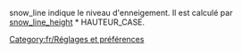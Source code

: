 

snow_line indique le niveau d'enneigement. Il est calculé par [[fr/Archive/Manual/Settings/Hauteur de la ligne d'enneigement|snow_line_height]] * HAUTEUR_CASE.

[[Category:fr/Réglages et préférences]]